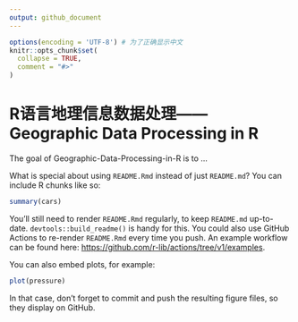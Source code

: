 ```yaml
---
output: github_document
---
```


<!-- README.md is generated from README.Rmd. Please edit that file -->

```r
options(encoding = 'UTF-8') # 为了正确显示中文
knitr::opts_chunk$set(
  collapse = TRUE,
  comment = "#>"
)
```

# R语言地理信息数据处理——Geographic Data Processing in R

<!-- badges: start -->
<!-- badges: end -->

The goal of Geographic-Data-Processing-in-R is to ...

What is special about using `README.Rmd` instead of just `README.md`? You can include R chunks like so:

```r
summary(cars)
```

You'll still need to render `README.Rmd` regularly, to keep `README.md` up-to-date. `devtools::build_readme()` is handy for this. You could also use GitHub Actions to re-render `README.Rmd` every time you push. An example workflow can be found here: <https://github.com/r-lib/actions/tree/v1/examples>.

You can also embed plots, for example:

```r
plot(pressure)
```

In that case, don't forget to commit and push the resulting figure files, so they display on GitHub.
